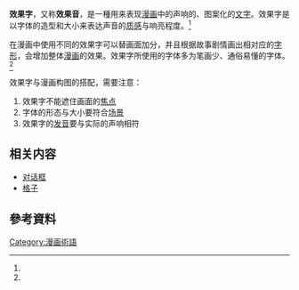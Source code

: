 {{Refimprove |time=2011-01-31T18:40:02+00:00 }}
'''效果字'''，又称'''效果音'''，是一種用来表现[[漫画|漫画]]中的声响的、图案化的[[文字|文字]]。效果字是以字体的造型和大小来表达声音的[[质感|质感]]与响亮程度。<ref name="zeng" />

在漫画中使用不同的效果字可以替画面加分，并且根据故事剧情画出相对应的[[字形|字形]]，会增加整体[[漫画|漫画]]的效果。效果字所使用的字体多为笔画少、通俗易懂的字体。<ref name="zeng" />

效果字与漫画构图的搭配，需要注意：
# 效果字不能遮住画面的[[焦点|焦点]]
# 字体的形态与大小要符合[[场景|场景]]
# 效果字的[[发音|发音]]要与实际的声响相符

==相关内容==
*[[对话框|对话框]]
*[[格子|格子]]

==參考資料==
{{reflist|
refs=
<ref name="zeng">曾建华. 老师来了—漫画分镜构图学. 北京: 清华大学出版社. 2009年8月:  46页. ISBN 978-7-302-20820-4 （简体中文）.</ref>
}}

{{manga-stub}}

[[Category:漫画術語|Category:漫画術語]]